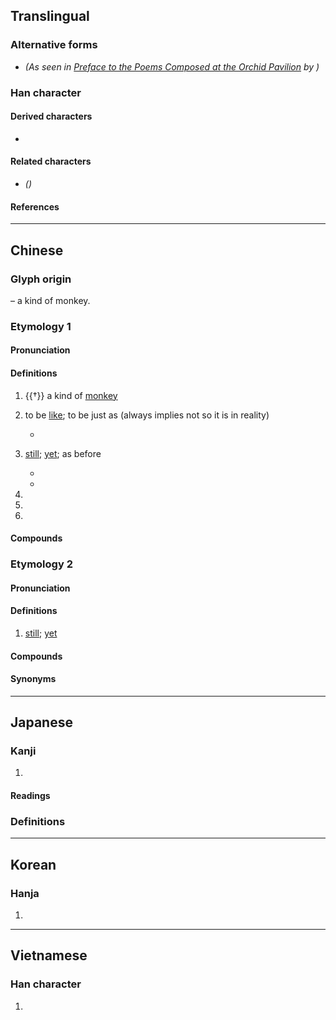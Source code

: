 {{also|犹}}
{{character info}}
==Translingual==

===Alternative forms===
* {{l|mul|由}} ''(As seen in [[wikisource:Preface to the Poems Composed at the Orchid Pavilion|Preface to the Poems Composed at the Orchid Pavilion]] by {{w|Wang Xizhi}})''

===Han character===
{{Han char|rn=94|rad=犬|as=09|sn=12|four=48261|canj=KHTCW|ids=⿰犭酋}}

====Derived characters====
* {{l|mul|[[𮬎]], [[蕕]]([[莸]]), [[𥴕]], [[𫻆]]}}

====Related characters====
* {{l|mul|犹}} ''({{w|Simplified Chinese}})''

====References====
{{Han ref|kx=0715.200|dkj=20557|dj=1127.160|hdz=21359.090|uh=7336}}

----

==Chinese==

===Glyph origin===
{{Han etym}}
{{Han compound|犬|酋|ls=psc|c1=s|c2=p|t1=dog}} – a kind of monkey.

===Etymology 1===
{{zh-forms|s=犹}}
{{rfe|zh}}

====Pronunciation====
{{zh-pron
|m=yóu
|c=jau4
|h=pfs=yù
|md=iù
|mn=iû/tw:iu
|mn_note=iu - only used in {{zh-l|*猶原}}
|mn-t=iu5
|w=3hhieu
|mc=y
|oc=y
|cat=v,adv,n,a,pn
}}

====Definitions====
{{zh-hanzi}}

# {{†}} a kind of [[monkey]]
# {{lb|zh|literary}} to be [[like]]; to be just as (always implies not so it is in reality)
#* {{zh-x|以 若 所 為{wéi} 求 若 所 欲，猶 緣 木 而 求 魚 也。|With such practice seeking for such objective: '''as if''' climbing a tree to seek for fish.|ref=Mengzi}}
# {{lb|zh|literary}} [[still]]; [[yet]]; as before
#* {{zh-x|往 者 不可 諫，來 者 猶 可 追。|As to the past, reproof is useless; but the future may '''still''' be provided against.|ref=Analects}}
#* {{zh-x|四海 無 閒 田，農夫 猶 餓死。|Not a field in the land is dormant, yet farmers '''still''' starve to death.|CL-L|ref='''Tang Dynasty''', {{w2|zh|李紳}} [<nowiki/>{{w|Li Shen}}<nowiki/>], {{lang|zh|憫農}} [Pitying the Farmer]}}
# {{zh-short|猶太|[[Jew]]; [[Jewish]]}}
# {{zh-alt-form|猷|plan; scheme}}
# {{surname|zh}}

====Compounds====
{{zh-der|猶太|猶原|中饋猶虛|不猶|夷猶|意猶未足|意猶未盡|尚猶|困獸猶鬥|千里猶面|猶夷|猶他|猶豫不決|猶魚得水|猶豫多疑|猶恐|猶豫|猶然|毫不猶豫|猶豫未決|猶父|猶如|猶子|猶龍|猶在|猶閒|猶疑|猶猶|猶是|猶存|猶太人|猶古自|猶之乎|猶太教|敬姜猶績|猶可|我見猶憐|猶若|樹猶如此|猶自|膝下猶虛|雖敗猶榮|過猶不及|餘悸猶存|鬼狐猶|雖死猶生|言猶在耳|聞道猶迷|記憶猶新|猶且}}

===Etymology 2===
{{zh-forms|s=犹|alt=夭,還,尚,野:iá,也:iá}}
{{rfe|zh}}

====Pronunciation====
{{zh-pron
|mn=xm,zz,tw:iáu/xm,qz,twv:iá/xm,sg,twv:á/xm:áu/twv:iah/xm,twv:ah
|cat=adv
}}

====Definitions====
{{zh-hanzi}}

# {{lb|zh|Hokkien}} [[still]]; [[yet]]

====Compounds====
{{zh-der|猶是|猶未:iáu-bōe|猶閣|猶毋過|猶有}}

====Synonyms====
{{zh-dial|還}}

----

==Japanese==

===Kanji===
{{ja-kanji|grade=c|rs=犬09}}

# {{rfdef|ja|sort=犬09}}

====Readings====
{{ja-readings
|goon=ゆ
|kanon=ゆう
|kun=なお-
|nanori=
}}

===Definitions===
{{ja-kanjitab|なお|yomi=k}}
{{ja-see|なお}}

----

==Korean==

===Hanja===
{{ko-hanja|유}}

# {{rfdef|ko|sort=犬09}}

----

==Vietnamese==

===Han character===
{{vi-readings|readings=do|rs=犬09}}

# {{rfdef|vi|sort=犬09}}
